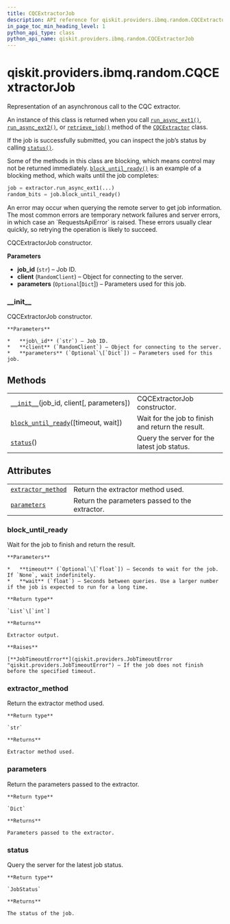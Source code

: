```yaml
---
title: CQCExtractorJob
description: API reference for qiskit.providers.ibmq.random.CQCExtractorJob
in_page_toc_min_heading_level: 1
python_api_type: class
python_api_name: qiskit.providers.ibmq.random.CQCExtractorJob
---
```


# qiskit.providers.ibmq.random.CQCExtractorJob

<Class id="qiskit.providers.ibmq.random.CQCExtractorJob" github="https://github.com/qiskit/qiskit-ibmq-provider/tree/stable/0.12/qiskit/providers/ibmq/random/cqcextractorjob.py" signature="CQCExtractorJob(job_id, client, parameters=None)">
  Representation of an asynchronous call to the CQC extractor.

  An instance of this class is returned when you call [`run_async_ext1()`](qiskit.providers.ibmq.random.CQCExtractor#run_async_ext1 "qiskit.providers.ibmq.random.CQCExtractor.run_async_ext1"), [`run_async_ext2()`](qiskit.providers.ibmq.random.CQCExtractor#run_async_ext2 "qiskit.providers.ibmq.random.CQCExtractor.run_async_ext2"), or [`retrieve_job()`](qiskit.providers.ibmq.random.CQCExtractor#retrieve_job "qiskit.providers.ibmq.random.CQCExtractor.retrieve_job") method of the [`CQCExtractor`](qiskit.providers.ibmq.random.CQCExtractor "qiskit.providers.ibmq.random.CQCExtractor") class.

  If the job is successfully submitted, you can inspect the job’s status by calling [`status()`](#qiskit.providers.ibmq.random.CQCExtractorJob.status "qiskit.providers.ibmq.random.CQCExtractorJob.status").

  Some of the methods in this class are blocking, which means control may not be returned immediately. [`block_until_ready()`](#qiskit.providers.ibmq.random.CQCExtractorJob.block_until_ready "qiskit.providers.ibmq.random.CQCExtractorJob.block_until_ready") is an example of a blocking method, which waits until the job completes:

  ```python
  job = extractor.run_async_ext1(...)
  random_bits = job.block_until_ready()
  ```

  <Admonition title="Note" type="note">
    An error may occur when querying the remote server to get job information. The most common errors are temporary network failures and server errors, in which case an `RequestsApiError` is raised. These errors usually clear quickly, so retrying the operation is likely to succeed.
  </Admonition>

  CQCExtractorJob constructor.

  **Parameters**

  *   **job\_id** (`str`) – Job ID.
  *   **client** (`RandomClient`) – Object for connecting to the server.
  *   **parameters** (`Optional`\[`Dict`]) – Parameters used for this job.

  ### \_\_init\_\_

  <Function id="qiskit.providers.ibmq.random.CQCExtractorJob.__init__" name="__init__" signature="__init__(job_id, client, parameters=None)">
    CQCExtractorJob constructor.

    **Parameters**

    *   **job\_id** (`str`) – Job ID.
    *   **client** (`RandomClient`) – Object for connecting to the server.
    *   **parameters** (`Optional`\[`Dict`]) – Parameters used for this job.
  </Function>

  ## Methods

  |                                                                                                                                                                           |                                                   |
  | ------------------------------------------------------------------------------------------------------------------------------------------------------------------------- | ------------------------------------------------- |
  | [`__init__`](#qiskit.providers.ibmq.random.CQCExtractorJob.__init__ "qiskit.providers.ibmq.random.CQCExtractorJob.__init__")(job\_id, client\[, parameters])              | CQCExtractorJob constructor.                      |
  | [`block_until_ready`](#qiskit.providers.ibmq.random.CQCExtractorJob.block_until_ready "qiskit.providers.ibmq.random.CQCExtractorJob.block_until_ready")(\[timeout, wait]) | Wait for the job to finish and return the result. |
  | [`status`](#qiskit.providers.ibmq.random.CQCExtractorJob.status "qiskit.providers.ibmq.random.CQCExtractorJob.status")()                                                  | Query the server for the latest job status.       |

  ## Attributes

  |                                                                                                                                                      |                                                |
  | ---------------------------------------------------------------------------------------------------------------------------------------------------- | ---------------------------------------------- |
  | [`extractor_method`](#qiskit.providers.ibmq.random.CQCExtractorJob.extractor_method "qiskit.providers.ibmq.random.CQCExtractorJob.extractor_method") | Return the extractor method used.              |
  | [`parameters`](#qiskit.providers.ibmq.random.CQCExtractorJob.parameters "qiskit.providers.ibmq.random.CQCExtractorJob.parameters")                   | Return the parameters passed to the extractor. |

  ### block\_until\_ready

  <Function id="qiskit.providers.ibmq.random.CQCExtractorJob.block_until_ready" name="block_until_ready" signature="block_until_ready(timeout=None, wait=10)">
    Wait for the job to finish and return the result.

    **Parameters**

    *   **timeout** (`Optional`\[`float`]) – Seconds to wait for the job. If `None`, wait indefinitely.
    *   **wait** (`float`) – Seconds between queries. Use a larger number if the job is expected to run for a long time.

    **Return type**

    `List`\[`int`]

    **Returns**

    Extractor output.

    **Raises**

    [**JobTimeoutError**](qiskit.providers.JobTimeoutError "qiskit.providers.JobTimeoutError") – If the job does not finish before the specified timeout.
  </Function>

  ### extractor\_method

  <Function id="qiskit.providers.ibmq.random.CQCExtractorJob.extractor_method" name="extractor_method" signature="property extractor_method">
    Return the extractor method used.

    **Return type**

    `str`

    **Returns**

    Extractor method used.
  </Function>

  ### parameters

  <Function id="qiskit.providers.ibmq.random.CQCExtractorJob.parameters" name="parameters" signature="property parameters">
    Return the parameters passed to the extractor.

    **Return type**

    `Dict`

    **Returns**

    Parameters passed to the extractor.
  </Function>

  ### status

  <Function id="qiskit.providers.ibmq.random.CQCExtractorJob.status" name="status" signature="status()">
    Query the server for the latest job status.

    **Return type**

    `JobStatus`

    **Returns**

    The status of the job.
  </Function>
</Class>

